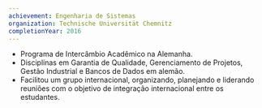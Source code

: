 ```yaml
---
achievement: Engenharia de Sistemas
organization: Technische Universität Chemnitz
completionYear: 2016
---
```


- Programa de Intercâmbio Acadêmico na Alemanha.
- Disciplinas em Garantia de Qualidade, Gerenciamento de Projetos, Gestão Industrial e Bancos de Dados em alemão.
- Facilitou um grupo internacional, organizando, planejando e liderando reuniões com o objetivo de integração internacional entre os estudantes.